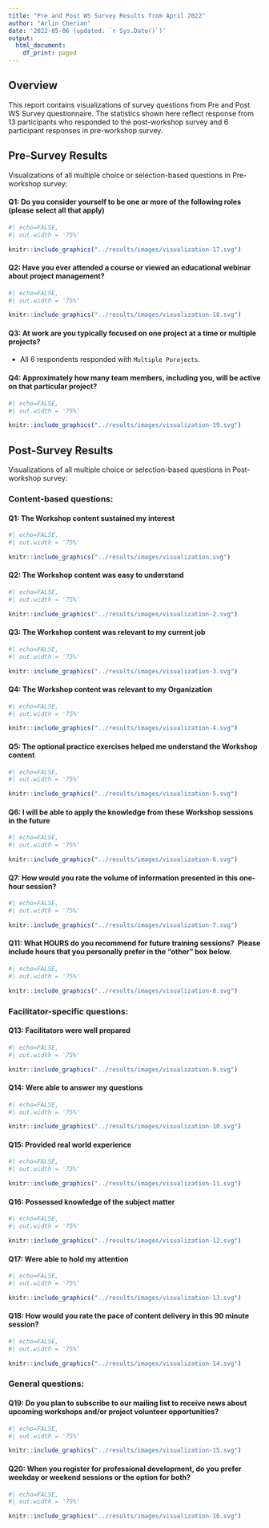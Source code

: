 ```yaml
---
title: "Pre and Post WS Survey Results from April 2022"
author: "Arlin Cherian"
date: '2022-05-06 (updated: `r Sys.Date()`)'
output:
  html_document:
    df_print: paged
---
```


## Overview 

This report contains visualizations of survey questions from Pre and Post WS Survey questionnaire. The statistics shown here reflect response from 13 participants who responded to the post-workshop survey and 6 participant responses in pre-workshop survey. 

## Pre-Survey Results   

Visualizations of all multiple choice or selection-based questions in Pre-workshop survey:   

#### Q1: Do you consider yourself to be one or more of the following roles (please select all that apply)

```r
#| echo=FALSE, 
#| out.width = '75%'

knitr::include_graphics("../results/images/visualization-17.svg")
```


#### Q2: Have you ever attended a course or viewed an educational webinar about project management?   

```r
#| echo=FALSE, 
#| out.width = '75%'

knitr::include_graphics("../results/images/visualization-18.svg")
```


#### Q3: At work are you typically focused on one project at a time or multiple projects?  

- All 6 respondents responded with `Multiple Porojects`.  


#### Q4: Approximately how many team members, including you, will be active on that particular project?   

```r
#| echo=FALSE, 
#| out.width = '75%'

knitr::include_graphics("../results/images/visualization-19.svg")
```

## Post-Survey Results

Visualizations of all multiple choice or selection-based questions in Post-workshop survey: 

### Content-based questions:  

#### Q1: The Workshop content sustained my interest

```r
#| echo=FALSE, 
#| out.width = '75%'

knitr::include_graphics("../results/images/visualization.svg")
```


#### Q2: The Workshop content was easy to understand  

```r
#| echo=FALSE, 
#| out.width = '75%'

knitr::include_graphics("../results/images/visualization-2.svg")
```


#### Q3: The Workshop content was relevant to my current job  

```r
#| echo=FALSE, 
#| out.width = '75%'

knitr::include_graphics("../results/images/visualization-3.svg")
```


#### Q4: The Workshop content was relevant to my Organization  

```r
#| echo=FALSE, 
#| out.width = '75%'

knitr::include_graphics("../results/images/visualization-4.svg")
```


#### Q5: The optional practice exercises helped me understand the Workshop content

```r
#| echo=FALSE, 
#| out.width = '75%'

knitr::include_graphics("../results/images/visualization-5.svg")
```


#### Q6: I will be able to apply the knowledge from these Workshop sessions in the future

```r
#| echo=FALSE, 
#| out.width = '75%'

knitr::include_graphics("../results/images/visualization-6.svg")
```


#### Q7: How would you rate the volume of information presented in this one-hour session?

```r
#| echo=FALSE, 
#| out.width = '75%'

knitr::include_graphics("../results/images/visualization-7.svg")
```


#### Q11: What HOURS do you recommend for future training sessions?  Please include hours that you personally prefer in the "other" box below.

```r
#| echo=FALSE, 
#| out.width = '75%'

knitr::include_graphics("../results/images/visualization-8.svg")
```

### Facilitator-specific questions:  

#### Q13: Facilitators were well prepared

```r
#| echo=FALSE, 
#| out.width = '75%'

knitr::include_graphics("../results/images/visualization-9.svg")
```


#### Q14: Were able to answer my questions

```r
#| echo=FALSE, 
#| out.width = '75%'

knitr::include_graphics("../results/images/visualization-10.svg")
```


#### Q15: Provided real world experience

```r
#| echo=FALSE, 
#| out.width = '75%'

knitr::include_graphics("../results/images/visualization-11.svg")
```


#### Q16: Possessed knowledge of the subject matter

```r
#| echo=FALSE, 
#| out.width = '75%'

knitr::include_graphics("../results/images/visualization-12.svg")
```


#### Q17: Were able to hold my attention

```r
#| echo=FALSE, 
#| out.width = '75%'

knitr::include_graphics("../results/images/visualization-13.svg")
```


#### Q18: How would you rate the pace of content delivery in this 90 minute session?

```r
#| echo=FALSE, 
#| out.width = '75%'

knitr::include_graphics("../results/images/visualization-14.svg")
```

### General questions:  

#### Q19: Do you plan to subscribe to our mailing list to receive news about upcoming workshops and/or project volunteer opportunities?

```r
#| echo=FALSE, 
#| out.width = '75%'

knitr::include_graphics("../results/images/visualization-15.svg")
```


#### Q20: When you register for professional development, do you prefer weekday or weekend sessions or the option for both?

```r
#| echo=FALSE, 
#| out.width = '75%'

knitr::include_graphics("../results/images/visualization-16.svg")
```

